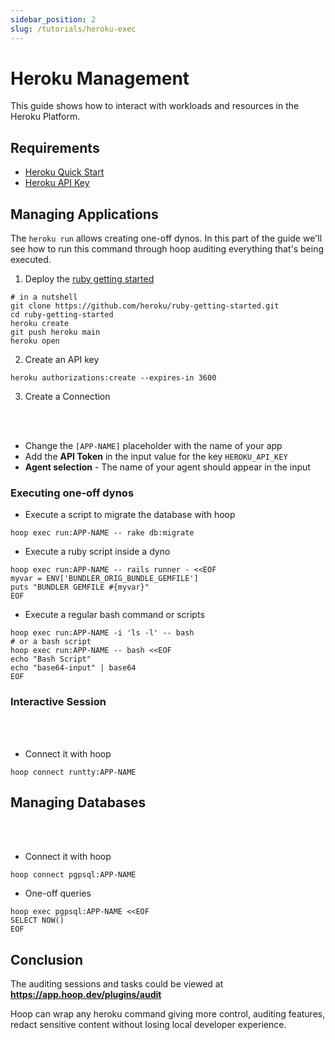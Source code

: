 ```yaml
---
sidebar_position: 2
slug: /tutorials/heroku-exec
---
```



# Heroku Management

This guide shows how to interact with workloads and resources in the Heroku Platform.

## Requirements

- [Heroku Quick Start](../quickstarts/saas-heroku.md)
- [Heroku API Key](https://devcenter.heroku.com/articles/authentication)

## Managing Applications

The `heroku run` allows creating one-off dynos. In this part of the guide we'll see how to run this command through hoop auditing everything that's being executed.

1. Deploy the [ruby getting started](https://devcenter.heroku.com/articles/getting-started-with-ruby?singlepage=true)

```shell
# in a nutshell
git clone https://github.com/heroku/ruby-getting-started.git
cd ruby-getting-started
heroku create
git push heroku main
heroku open
```

2. Create an API key

```shell
heroku authorizations:create --expires-in 3600
```

3. Create a Connection

<ConnectOnHoopButton text='Create an One Off Connection'
  url="https://app.hoop.dev/connections/command-line/new?data=eyJuYW1lIjoicnVuOltBUFAtTkFNRV0iLCJ0eXBlIjoiY29tbWFuZC1saW5lIiwic2VjcmV0Ijp7ImVudnZhcjpIRVJPS1VfQVBJX0tFWSI6IiJ9LCJjb21tYW5kIjpbIi9hcHAvYmluL2hlcm9rdSBydW4gLS1uby10dHkgLS1leGl0LWNvZGUgLS1hcHAgW0FQUC1OQU1FXSJdLCAiYWdlbnRfaWQiOiAiIn0="
/>
<br /><br />

- Change the `[APP-NAME]` placeholder with the name of your app
- Add the **API Token** in the input value for the key `HEROKU_API_KEY`
- **Agent selection** - The name of your agent should appear in the input

### Executing one-off dynos

- Execute a script to migrate the database with hoop

```shell
hoop exec run:APP-NAME -- rake db:migrate
```

- Execute a ruby script inside a dyno

```shell
hoop exec run:APP-NAME -- rails runner - <<EOF
myvar = ENV['BUNDLER_ORIG_BUNDLE_GEMFILE']
puts "BUNDLER GEMFILE #{myvar}"
EOF
```

- Execute a regular bash command or scripts

```shell
hoop exec run:APP-NAME -i 'ls -l' -- bash
# or a bash script
hoop exec run:APP-NAME -- bash <<EOF
echo "Bash Script"
echo "base64-input" | base64
EOF
```

### Interactive Session

<ConnectOnHoopButton text='Create an Interactive Connection'
  url="https://app.hoop.dev/connections/command-line/new?data=eyJuYW1lIjoicnVudHR5OltBUFAtTkFNRV0iLCJ0eXBlIjoiY29tbWFuZC1saW5lIiwic2VjcmV0Ijp7ImVudnZhcjpIRVJPS1VfQVBJX0tFWSI6IiJ9LCJjb21tYW5kIjpbIi9hcHAvYmluL2hlcm9rdSBydW4gLS1leGl0LWNvZGUgLS1hcHAgW0FQUC1OQU1FXSBiYXNoIl0sICJhZ2VudF9pZCI6ICIifQ=="
/>
<br /><br />

- Connect it with hoop

```shell
hoop connect runtty:APP-NAME
```

## Managing Databases

<ConnectOnHoopButton text='Create a Postgres Connection'
  url="https://app.hoop.dev/connections/command-line/new?data=eyJuYW1lIjoicGdwc3FsOltBUFAtTkFNRV0iLCJ0eXBlIjoiY29tbWFuZC1saW5lIiwic2VjcmV0Ijp7ImVudnZhcjpIRVJPS1VfQVBJX0tFWSI6IiJ9LCJjb21tYW5kIjpbIi9hcHAvYmluL2hlcm9rdSBwZzpwc3FsIC0tYXBwIFtBUFAtTkFNRV0iXSwgImFnZW50X2lkIjogIiJ9"
/>
<br /><br />

- Connect it with hoop

```shell
hoop connect pgpsql:APP-NAME
```

- One-off queries

```shell
hoop exec pgpsql:APP-NAME <<EOF
SELECT NOW()
EOF
```

## Conclusion

The auditing sessions and tasks could be viewed at **https://app.hoop.dev/plugins/audit**

Hoop can wrap any heroku command giving more control, auditing features, redact sensitive content without losing local developer experience.
